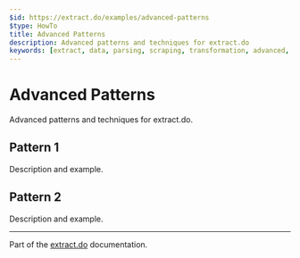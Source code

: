 ```yaml
---
$id: https://extract.do/examples/advanced-patterns
$type: HowTo
title: Advanced Patterns
description: Advanced patterns and techniques for extract.do
keywords: [extract, data, parsing, scraping, transformation, advanced, patterns]
---
```


# Advanced Patterns

Advanced patterns and techniques for extract.do.

## Pattern 1

Description and example.

## Pattern 2

Description and example.

---

Part of the [extract.do](https://extract.do) documentation.
